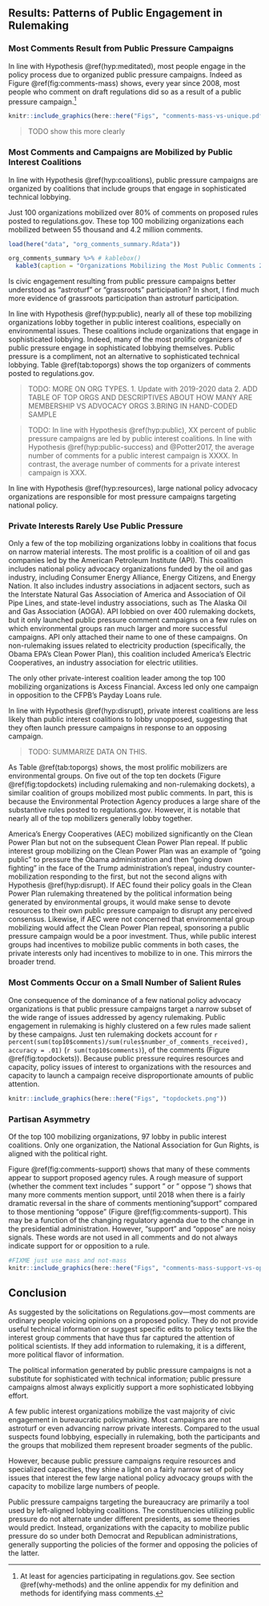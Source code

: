## Results: Patterns of Public Engagement in Rulemaking {#why-results}

### Most Comments Result from Public Pressure Campaigns

In line with Hypothesis \@ref(hyp:meditated), most people engage in the policy process due to organized public pressure campaigns. Indeed as Figure
\@ref(fig:comments-mass) shows, every year since 2008, most people who
comment on draft regulations did so as a result of a public pressure campaign.^[At least for agencies participating in regulations.gov. See
    section
    \@ref(why-methods) and the online appendix for my definition and methods for identifying mass comments.]


```r
knitr::include_graphics(here::here("Figs", "comments-mass-vs-unique.pdf"))
```




> TODO show this more clearly

### Most Comments and Campaigns are Mobilized by Public Interest Coalitions

In line with Hypothesis \@ref(hyp:coalitions), public pressure campaigns are organized by coalitions that include groups that engage in sophisticated technical lobbying.

Just 100 organizations mobilized over 80% of comments on proposed rules posted to regulations.gov. These top 100 mobilizing organizations
each mobilized between 55 thousand and 4.2 million comments. 


```r
load(here("data", "org_comments_summary.Rdata"))

org_comments_summary %>% # kablebox()
  kable3(caption = "Organizations Mobilizing the Most Public Comments 2005-2020")
```


Is civic engagement resulting from public pressure campaigns better understood as "astroturf" or "grassroots" participation?
In short, I find much more evidence of grassroots participation than astroturf participation.

In line with Hypothesis \@ref(hyp:public), nearly all of these top mobilizing organizations lobby together in public interest coalitions, especially on environmental issues. These coalitions include organizations that engage in sophisticated lobbying. Indeed, many of the most prolific organizers of public pressure engage in sophisticated lobbying themselves. Public pressure is a compliment, not an alternative to sophisticated technical lobbying.  Table \@ref(tab:toporgs) shows the top organizers of comments posted to regulations.gov.  


> TODO: MORE ON ORG TYPES.
1. Update with 2019-2020 data 
2. ADD TABLE OF TOP ORGS AND DESCRIPTIVES ABOUT HOW MANY ARE MEMBERSHIP VS ADVOCACY ORGS
3.BRING IN HAND-CODED SAMPLE 

> TODO: In line with Hypothesis \@ref(hyp:public), XX percent of public pressure campaigns are led by public interest coalitions. 
In line with Hypothesis \@ref(hyp:public-success) and @Potter2017, the average number of comments for a public interest campaign is XXXX. In contrast, the average number of comments for a private interest campaign is XXX. 



In line with Hypothesis \@ref(hyp:resources), large national policy advocacy organizations are responsible for most pressure campaigns targeting national policy. 


### Private Interests Rarely Use Public Pressure

Only a few of the top mobilizing organizations lobby in coalitions that focus on narrow material interests. The most prolific is a coalition of oil and gas companies led by the American Petroleum Institute (API). This coalition includes national policy advocacy organizations funded by the oil and gas industry, including Consumer Energy Alliance, Energy Citizens, and Energy Nation. It also includes industry associations in adjacent sectors, such as the Interstate Natural Gas Association of America and Association of Oil Pipe Lines, and state-level industry associations, such as The Alaska Oil and Gas Association (AOGA). API lobbied on over 400 rulemaking dockets, but it only launched public pressure comment campaigns on a few rules on which environmental groups ran much larger and more successful campaigns. API only attached their name to one of these campaigns.   On non-rulemaking issues related to electricity production (specifically, the Obama EPA's Clean Power Plan), this coalition included America's Electric Cooperatives, an industry association for electric utilities. 

The only other private-interest coalition leader among the top 100 mobilizing organizations is Axcess Financial. Axcess led only one campaign in opposition to the CFPB's Payday Loans rule. <!--This case may be the only example where a industry-sponsored campaign was larger than the public interests campaign it opposed. 
TODO INVESTIGATE! -->

In line with Hypothesis \@ref(hyp:disrupt), private interest coalitions are less likely than public interest coalitions to lobby unopposed, suggesting that they often launch pressure campaigns in response to an opposing campaign. 

> TODO: SUMMARIZE DATA ON THIS.

As Table \@ref(tab:toporgs) shows, the most prolific mobilizers are
environmental groups. On five out of the top ten dockets (Figure \@ref(fig:topdockets) including
rulemaking and non-rulemaking dockets), a similar coalition of groups
mobilized most public comments. In part, this is because the
Environmental Protection Agency produces a large share of the
substantive rules posted to regulations.gov. However, it is notable
that nearly all of the top mobilizers generally
lobby together. 

America's Energy Cooperatives (AEC) mobilized significantly on the Clean Power
Plan but not on the subsequent Clean Power Plan repeal. If public
interest group mobilizing on the Clean Power Plan was an example of
"going public" to pressure the Obama administration and then "going
down fighting" in the face of the Trump administration's repeal,
industry counter-mobilization responding to the first, but not the
second aligns with Hypothesis \@ref(hyp:disrupt). If AEC found their policy goals in the Clean Power Plan rulemaking threatened by the political information being generated by environmental groups, it would make sense to devote resources to their own public pressure campaign to disrupt any perceived consensus. Likewise, if AEC were not concerned that environmental group mobilizing would affect the Clean Power Plan repeal, sponsoring a public pressure campaign would be a poor investment. Thus, while public interest groups had incentives to mobilize public comments in both cases, the private interests only had incentives to mobilize to in one. This mirrors the broader trend. 








### Most Comments Occur on a Small Number of Salient Rules

One consequence of the dominance of a few national policy advocacy organizations is that public pressure campaigns target a narrow subset of the wide range of issues addressed by agency rulemaking. 
Public engagement in rulemaking is highly
clustered on a few rules made salient by these campaigns. 
Just ten rulemaking dockets account for `r percent(sum(top10$comments)/sum(rules$number_of_comments_received), accuracy = .01)` (`r sum(top10$comments)`), of the comments (Figure
\@ref(fig:topdockets)). Because public pressure requires resources and capacity, policy issues of interest to organizations with the resources and capacity to launch a campaign receive disproportionate amounts of public attention.

```r

knitr::include_graphics(here::here("Figs", "topdockets.png"))
```



### Partisan Asymmetry 

Of the top 100 mobilizing organizations, 97 lobby in public interest coalitions. Only one organization, the National Association for Gun Rights, is aligned with the political right.

<!--MOVE TO DISCUSSION OR APPENDIX?-->

Figure
\@ref(fig:comments-support) shows that many of these
comments appear to support proposed agency rules. A rough measure of
support (whether the comment text includes " support " or " oppose ")
shows that many more comments mention support, until 2018 when there is
a fairly dramatic reversal in the share of comments mentioning "support" compared to those mentioning "oppose" (Figure \@ref(fig:comments-support). This may be a function of the
changing regulatory agenda due to the change in the presidential
administration. However, "support" and "oppose" are noisy signals. These words are not used in all comments
and do not always indicate support for or opposition to a rule. 

```r
#FIXME just use mass and not-mass
knitr::include_graphics(here::here("Figs", "comments-mass-support-vs-oppose-1.png"))
```

<!-- (see figures
\@ref(fig:sentiment-2018) and
\@ref(fig:sentiment-2016) in the appendix for a sample of comments
on several rules in 2016 and 2018).-->

## Conclusion

As suggested by the
solicitations on Regulations.gov---most comments are ordinary people voicing opinions on a proposed policy. They do not provide useful technical information or
suggest specific edits to policy texts like the interest group comments
that have thus far captured the attention of political scientists. If
they add information to rulemaking, it is a different, more political
flavor of information.

The political information generated by public pressure campaigns is not a substitute for sophisticated with technical information; public pressure campaigns almost always explicitly support a more sophisticated lobbying effort.

A few public interest organizations mobilize the vast majority of civic engagement in bureaucratic policymaking. Most campaigns are not astroturf or even advancing narrow private interests. Compared to the usual suspects found lobbying, especially in rulemaking, both the participants and the groups that mobilized them represent broader segments of the public. 

However, because public pressure campaigns require resources and specialized capacities, they shine a light on a fairly narrow set of policy issues that interest the few large national policy advocacy groups with the capacity to mobilize large numbers of people. 

Public pressure campaigns targeting the bureaucracy are primarily a tool used by left-aligned lobbying coalitions. The constituencies utilizing public pressure do not alternate under different presidents, as some theories would predict. Instead, organizations with the capacity to mobilize public pressure do so under both Democrat and Republican administrations, generally supporting the policies of the former and opposing the policies of the latter. 
